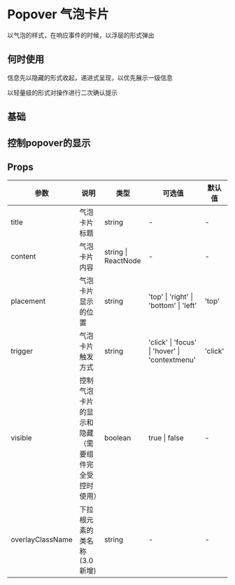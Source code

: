 # Popover 气泡卡片

以气泡的样式，在响应事件的时候，以浮层的形式弹出

## 何时使用

信息先以隐藏的形式收起，递进式呈现，以优先展示一级信息

以轻量级的形式对操作进行二次确认提示

## 基础


<DemoBase /> 

## 控制popover的显示


<DemoMix /> 

## Props

| 参数      | 说明                                               | 类型                | 可选值                                 | 默认值  |
| --------- | -------------------------------------------------- | ------------------- | -------------------------------------- | ------- |
| title     | 气泡卡片标题                                       | string              | -                                      | -       |
| content   | 气泡卡片内容                                       | string \| ReactNode | -                                      | -       |
| placement | 气泡卡片显示的位置                                 | string              | 'top' \| 'right' \| 'bottom' \| 'left' | 'top'   |
| trigger   | 气泡卡片触发方式                                   | string              | 'click' \| 'focus' \| 'hover' \| 'contextmenu' | 'click' |
| visible   | 控制气泡卡片的显示和隐藏（需要组件完全受控时使用） | boolean             | true \| false                          | -       |
| overlayClassName    | 下拉根元素的类名称 (3.0 新增)                                                                            | string                                                              | -                                            | -                                                                     |
